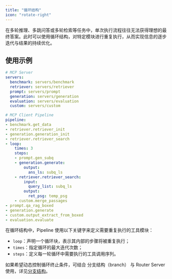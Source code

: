 ```yaml
---
title: "循环结构"
icon: "rotate-right"
---
```


在多轮推理、多跳问答或多轮检索等任务中，单次执行流程往往无法获得理想的最终答案。此时可以使用循环结构，对特定模块进行重复执行，从而实现信息的逐步迭代与结果的持续优化。

## 使用示例

```yaml examples/rag_loop.yaml icon="/images/yaml.svg" highlight="16-28"
# MCP Server
servers:
  benchmark: servers/benchmark
  retriever: servers/retriever
  prompt: servers/prompt
  generation: servers/generation
  evaluation: servers/evaluation
  custom: servers/custom

# MCP Client Pipeline
pipeline:
- benchmark.get_data
- retriever.retriever_init
- generation.generation_init
- retriever.retriever_search
- loop:
    times: 3
    steps:
    - prompt.gen_subq
    - generation.generate:
        output:
          ans_ls: subq_ls
    - retriever.retriever_search:
        input:
          query_list: subq_ls
        output:
          ret_psg: temp_psg
    - custom.merge_passages
- prompt.qa_rag_boxed
- generation.generate
- custom.output_extract_from_boxed
- evaluation.evaluate
```

在循环结构中，Pipeline 使用以下关键字来定义需要重复执行的工具模块：

- `loop`：声明一个循环块，表示其内部的步骤将被重复执行；
- `times`：指定循环的最大迭代次数；
- `steps`：定义每一轮循环中需要执行的工具调用序列。

<Note>如果希望动态控制循环终止条件，可结合 分支结构（branch） 与 Router Server 使用，详见[分支结构](/pages/cn/rag_client/branch)。</Note>